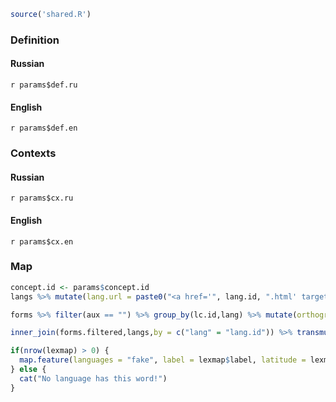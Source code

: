 ```r
source('shared.R')
```

### Definition {.tabset}
#### Russian
`r params$def.ru`

#### English
`r params$def.en`

### Contexts {.tabset}
#### Russian
`r params$cx.ru`

#### English
`r params$cx.en`

### Map
```r
concept.id <- params$concept.id
langs %>% mutate(lang.url = paste0("<a href='", lang.id, ".html' target = '_blank'>",lang.name,"</a>")) -> langs

forms %>% filter(aux == "") %>% group_by(lc.id,lang) %>% mutate(orthographic = paste(orthographic, collapse="; "), phonemic = paste(phonemic, collapse="; "), ipa = paste(ipa, collapse="; ")) %>% slice(1) %>% ungroup() %>% group_by(lex.id,lang) %>% mutate(orthographic = paste(orthographic, collapse=", "), phonemic = paste(phonemic, collapse=", "), ipa = paste(ipa, collapse=", ")) %>% slice(1) %>% ungroup() %>% filter(lc.id == concept.id) -> forms.filtered

inner_join(forms.filtered,langs,by = c("lang" = "lang.id")) %>% transmute(lang = lang, lat = latitude, long = longitude, label = paste0(orthographic, " / ", phonemic, " / ", ipa), popup = lang.url, affil = group) -> lexmap

if(nrow(lexmap) > 0) {
  map.feature(languages = "fake", label = lexmap$label, latitude = lexmap$lat, longitude = lexmap$long, popup = lexmap$popup, features = lexmap$affil, label.hide = FALSE)
} else {
  cat("No language has this word!")
}
```
